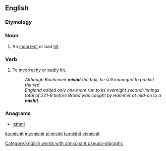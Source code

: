 {{also|mis-hit}}
==English==

===Etymology===
{{prefix|en|mis|hit}}

===Noun===
{{en-noun}}

# {{lb|en|sports}} An [[incorrect]] or bad [[hit]].

===Verb===
{{en-verb|mishits|mishitting|mishit}}

# {{lb|en|transitive}} To [[incorrectly]] or badly hit.
#: ''Although Buchemeir '''mishit''' the ball, he still managed to pocket the red.''
#: ''England added only one more run to its overnight second-innings total of 221-9 before Broad was caught by Hammer at mid-on to a '''mishit'''.''

===Anagrams===
* [[isthmi#English|isthmi]]

[[Category:English words with consonant pseudo-digraphs]]

[[ku:mishit]]
[[my:mishit]]
[[pl:mishit]]
[[ta:mishit]]
[[vi:mishit]]